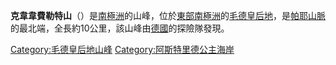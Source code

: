 {{Coord|71|52|S|14|27|E|source:GNIS|display=title}}

'''克韋韋費勒特山'''（{{lang-en|Kvaevefjellet Mountain}}）是[[南極洲|南極洲]]的山峰，位於[[東部南極洲|東部南極洲]]的[[毛德皇后地|毛德皇后地]]，是[[帕耶山脈|帕耶山脈]]的最北端，全長約10公里，該山峰由[[德國|德國]]的探險隊發現。

{{DEFAULTSORT:Kvaevefjellet Mountain}}
[[Category:毛德皇后地山峰|Category:毛德皇后地山峰]]
[[Category:阿斯特里德公主海岸|Category:阿斯特里德公主海岸]]


{{PrincessAstridCoast-geo-stub}}